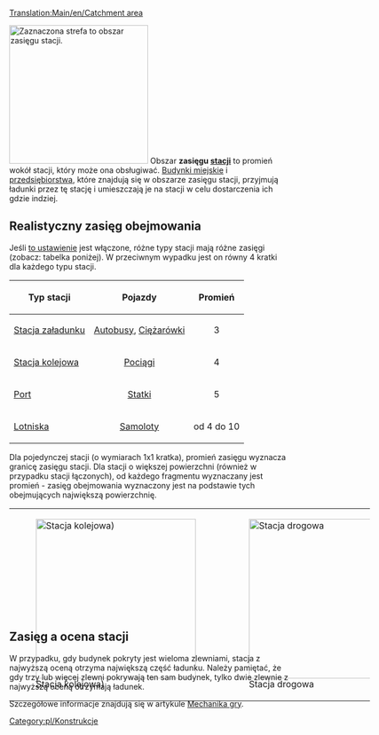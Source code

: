 [[Translation:Main/en/Catchment area]]

[[File:en/Catchmentarea.png|thumb|right|250px|Zaznaczona strefa to obszar zasięgu stacji.]]
Obszar '''zasięgu [[Main/pl/Stacja|stacji]]''' to promień wokół stacji, który może ona obsługiwać. [[Main/pl/Domy|Budynki miejskie]] i [[Main/pl/Przedsiębiorstwa|przedsiębiorstwa]], które znajdują się w obszarze zasięgu stacji, przyjmują ładunki przez tę stację i umieszczają je na stacji w celu dostarczenia ich gdzie indziej.

==Realistyczny zasięg obejmowania==
Jeśli [[Main/en/Ustawienia/Środowisko/Pl#Pozwól na bardziej realistyczny zasięg obejmowania|to ustawienie]] jest włączone, różne typy stacji mają różne zasięgi (zobacz: tabelka poniżej). W przeciwnym wypadku jest on równy 4 kratki dla każdego typu stacji.

{| {{en/Wikitable}}
|-
! Typ stacji !! Pojazdy !! Promień
|-
| [[Main/pl/Stacja załadunku|Stacja załadunku]] 
| align="center" | [[Main/pl/Pojazdy drogowe|Autobusy]], [[Main/pl/Pojazdy drogowe|Ciężarówki]] 
| align="center" | 3
|-
| [[Main/pl/Stacje kolejowe|Stacja kolejowa]] 
| align="center" | [[Main/pl/Pociągi|Pociągi]]
| align="center" | 4
|-
| [[Main/pl/Porty|Port]] 
| align="center" | [[Main/pl/Statki|Statki]] 
| align="center" | 5
|-
| [[Main/pl/Lotniska|Lotniska]] 
| align="center" | [[Main/pl/Samoloty|Samoloty]] 
| align="center" | od 4 do 10
|}


Dla pojedynczej stacji (o wymiarach 1x1 kratka), promień zasięgu wyznacza granicę zasięgu stacji. Dla stacji o większej powierzchni (również w przypadku stacji łączonych), od każdego fragmentu wyznaczany jest promień - zasięg obejmowania wyznaczony jest na podstawie tych obejmujących największą powierzchnię.

<div style=" width: 650px; height: 190px; border: none; float:none; " >

{|
|-
|
[[File:en/Catch-one-rail.png|thumb|left|288px|Stacja kolejowa)]]

|
[[File:en/Catch-one-road.png|thumb|left|288px|Stacja drogowa]]

|
[[File:en/Catch-promotion.png|thumb|right|288px|Porównanie obu typów]]

|}
</div>
<!--Brakuje tu czegoś? Tak, w porównaniu z wersją angielską (na dzień 10.06.2020) - brakuje - tamten opis jest nieaktualny, usunięty tekst obecnie nie ma zastosowania-->
==Zasięg a ocena stacji==
W przypadku, gdy budynek pokryty jest wieloma zlewniami, stacja z najwyższą oceną otrzyma największą część ładunku. Należy pamiętać, że gdy trzy lub więcej zlewni pokrywają ten sam budynek, tylko dwie zlewnie z najwyższą oceną otrzymają ładunek.

Szczegółowe informacje znajdują się w artykule [[Main/en/Game mechanics#Cargo delivery to stations|Mechanika gry]]. 

[[Category:pl/Konstrukcje]]